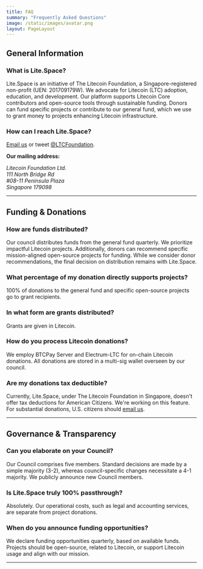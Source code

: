 ```yaml
---
title: FAQ
summary: "Frequently Asked Questions"
image: /static/images/avatar.png
layout: PageLayout
---
```

<h2 className="text-3xl font-bold mb-2">General Information</h2>

### What is Lite.Space?

Lite.Space is an initiative of The Litecoin Foundation, a Singapore-registered non-profit (UEN: 201709179W). We advocate for Litecoin (LTC) adoption, education, and development. Our platform supports Litecoin Core contributors and open-source tools through sustainable funding. Donors can fund specific projects or contribute to our general fund, which we use to grant money to projects enhancing Litecoin infrastructure.

### How can I reach Lite.Space?

[Email us](support@Lite.Space) or tweet [@LTCFoundation](https://www.twitter.com/ltcfoundation).

<p><strong>Our mailing address:</strong></p>
    <address className="ml-4">
      Litecoin Foundation Ltd.<br/>
      111 North Bridge Rd<br/>
      #08-11 Peninsula Plaza<br/>
      Singapore 179098
    </address>

<hr className="border-t-2 border-primary-500 dark:border-primary-400"/>

<h2 className="text-3xl font-bold mb-2">Funding & Donations</h2>

### How are funds distributed?

Our council distributes funds from the general fund quarterly. We prioritize impactful Litecoin projects. Additionally, donors can recommend specific mission-aligned open-source projects for funding. While we consider donor recommendations, the final decision on distribution remains with Lite.Space.

### What percentage of my donation directly supports projects?

100% of donations to the general fund and specific open-source projects go to grant recipients.

### In what form are grants distributed?

Grants are given in Litecoin.

### How do you process Litecoin donations?

We employ BTCPay Server and Electrum-LTC for on-chain Litecoin donations. All donations are stored in a multi-sig wallet overseen by our council.

### Are my donations tax deductible?

Currently, Lite.Space, under The Litecoin Foundation in Singapore, doesn't offer tax deductions for American Citizens. We're working on this feature. For substantial donations, U.S. citizens should [email us](support@lite.Space).

<hr className="border-t-2 border-primary-500 dark:border-primary-400"/>

<h2 className="text-3xl font-bold mb-2">Governance & Transparency</h2>

### Can you elaborate on your Council?

Our Council comprises five members. Standard decisions are made by a simple majority (3-2), whereas council-specific changes necessitate a 4-1 majority. We publicly announce new Council members.

### Is Lite.Space truly 100% passthrough?

Absolutely. Our operational costs, such as legal and accounting services, are separate from project donations.

### When do you announce funding opportunities?

We declare funding opportunities quarterly, based on available funds. Projects should be open-source, related to Litecoin, or support Litecoin usage and align with our mission.

<hr className="border-t-2 border-primary-500 dark:border-primary-400"/>